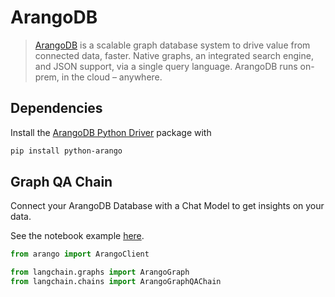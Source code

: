 # ArangoDB

>[ArangoDB](https://github.com/arangodb/arangodb) is a scalable graph database system to drive value from connected data, faster. Native graphs, an integrated search engine, and JSON support, via a single query language. ArangoDB runs on-prem, in the cloud – anywhere.

## Dependencies

Install the [ArangoDB Python Driver](https://github.com/ArangoDB-Community/python-arango) package with
```bash
pip install python-arango
```

## Graph QA Chain

Connect your ArangoDB Database with a Chat Model to get insights on your data. 

See the notebook example [here](/docs/use_cases/more/graph/graph_arangodb_qa.html).

```python
from arango import ArangoClient

from langchain.graphs import ArangoGraph
from langchain.chains import ArangoGraphQAChain
```